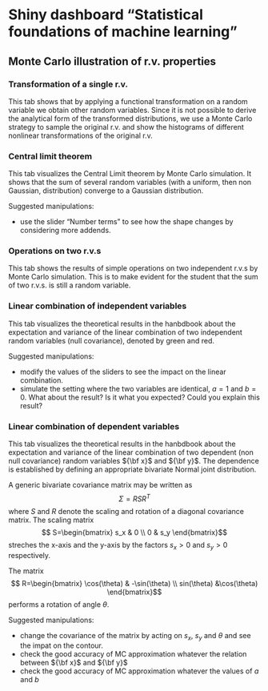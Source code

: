 
# Shiny dashboard "Statistical foundations of machine learning"


## Monte Carlo illustration of r.v. properties 

### Transformation of a single r.v. 

This tab shows that by applying a functional transformation on a random
variable we obtain other random variables.
Since it is not possible to derive the analytical form of the transformed distributions,
we use a Monte Carlo strategy to sample the original r.v. and show the histograms of
different nonlinear transformations of the original r.v.

### Central limit theorem

This tab visualizes the Central Limit theorem by Monte Carlo simulation.
It shows that the sum of several random variables
(with a uniform, then non Gaussian, distribution) converge to a Gaussian distribution.

Suggested manipulations:

* use the slider "Number terms" to see how the shape changes by considering more addends.


### Operations on two r.v.s

This tab shows the results of simple operations
on two independent r.v.s by Monte Carlo simulation. This is to make evident for the
student that the sum of two r.v.s. is still a random variable.


### Linear combination of independent variables
This tab visualizes the theoretical results in the hanbdbook about
the expectation and variance of the linear combination of  two independent random variables
(null covariance), denoted by green and red.

Suggested manipulations:

* modify the values of the sliders to see the impact on the linear combination.
* simulate the setting where the two variables are identical, $a=1$ and $b=0$. What about the result? Is it what you expected? Could you explain this result?

### Linear combination of dependent variables
This tab visualizes the theoretical results in the hanbdbook about
the expectation and variance of the linear combination of  two dependent (non null covariance) random variables
${\bf x}$ and ${\bf y}$.
The dependence is established by defining an appropriate bivariate Normal joint distribution.

A generic bivariate covariance matrix may be written as 
$$ \Sigma= R S R^T $$ where $S$ and $R$ denote the scaling and rotation of 
a diagonal covariance matrix.
The scaling matrix 
$$ S=\begin{bmatrix} s_x & 0 \\ 0 & s_y  \end{bmatrix}$$ streches the x-axis and the y-axis by the
factors $s_x>0$ and $s_y>0$ respectively.

The matrix 
$$ R=\begin{bmatrix} \cos(\theta) & -\sin(\theta) \\ sin(\theta) &\cos(\theta)  \end{bmatrix}$$ 
performs a rotation of angle $\theta$.

Suggested manipulations:

* change the covariance of the matrix by acting on $s_x$, $s_y$ and $\theta$ and see the impat on the contour.
* check the good accuracy of MC approximation whatever the relation between ${\bf x}$ and ${\bf y}$
* check the good accuracy of MC approximation whatever the values of $a$ and $b$
